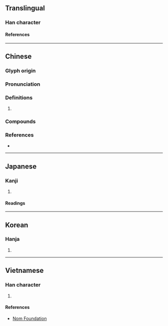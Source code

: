 {{also|嵘}}
{{character info}}
==Translingual==

===Han character===
{{Han char|rn=46|rad=山|as=14|sn=17|four=29794|canj=UFFD|ids=⿰山榮}}

====References====
{{Han ref|kx=0321.120|dkj=08548|dj=0621.210|hdz=10803.100|uh=5DB8}}

----

==Chinese==
{{zh-forms|s=嵘}}

===Glyph origin===
{{Han etym}}

===Pronunciation===
{{zh-pron
|m=róng
|c=wing4,wang4,jing4
|mc=y
|oc=y
|cat=
}}

===Definitions===
{{zh-hanzi}}

# {{n-g|Used in {{zh-l|崢嶸}}, etc.}}

===Compounds===
{{zh-der|崢嶸歲月|嶸嶸|崢嶸|歲月崢嶸|頭角崢嶸}}

===References===
* {{R:yue:mfccd}}

----

==Japanese==

===Kanji===
{{ja-kanji|grade=|rs=山14}}

# {{rfdef|ja|sort=山14}}

====Readings====
{{ja-readings
|on=こう, おう, えい, よう
|kun=けわしい
}}

----

==Korean==

===Hanja===
{{ko-hanja|영}}

# {{rfdef|ko|sort=山14}}

----

==Vietnamese==

===Han character===
{{vi-readings|rs=山14|reading=vanh}}

# {{rfdef|vi|sort=山14}}

====References====
* [http://nomfoundation.org/common/nom_details.php?codepoint=5db8 Nom Foundation]